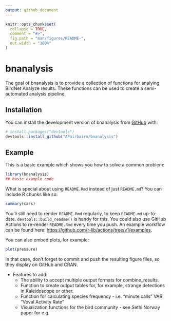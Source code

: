 ```yaml
---
output: github_document
---
```


<!-- README.md is generated from README.Rmd. Please edit that file -->

```r
knitr::opts_chunk$set(
  collapse = TRUE,
  comment = "#>",
  fig.path = "man/figures/README-",
  out.width = "100%"
)
```

# bnanalysis

<!-- badges: start -->
<!-- badges: end -->

The goal of bnanalysis is to provide a collection of functions for analying BirdNet Analyze results. These functions can be used to create a semi-automated analysis pipeline.

## Installation

You can install the development version of bnanalysis from [GitHub](https://github.com/) with:

``` r
# install.packages("devtools")
devtools::install_github("AFairbairn/bnanalysis")
```

## Example

This is a basic example which shows you how to solve a common problem:

```r
library(bnanalysis)
## basic example code
```

What is special about using `README.Rmd` instead of just `README.md`? You can include R chunks like so:

```r
summary(cars)
```

You'll still need to render `README.Rmd` regularly, to keep `README.md` up-to-date. `devtools::build_readme()` is handy for this. You could also use GitHub Actions to re-render `README.Rmd` every time you push. An example workflow can be found here: <https://github.com/r-lib/actions/tree/v1/examples>.

You can also embed plots, for example:

```r
plot(pressure)
```

In that case, don't forget to commit and push the resulting figure files, so they display on GitHub and CRAN.

* Features to add:
  + The ability to accept multiple output formats for combine_results.
  + Function to create output tables for, for example, strange detections in Kaleidoscope or other.
  + Function for calculating species frequency - i.e. "minute calls" VAR "Voval Activity Rate"
  + Visualization functions for the bird community - see Sethi Norway paper for e.g.
